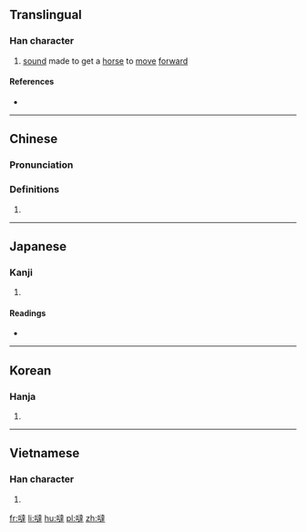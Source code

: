 {{also|哒}}
==Translingual==

===Han character===
{{Han char|rn=30|rad=口|as=13|sn=16|four=64034|canj=RYGQ|ids=⿰口達}}

# [[sound]] made to get a [[horse]] to [[move]] [[forward]]

====References====
* {{Han ref|kx=0209.190|dkj=04353|dj=0432.050|hdz=10681.040|uh=5660|ud=22112|bh=E8FD|bd=59645}}

----

==Chinese==
{{zh-forms|s=哒}}

===Pronunciation===
{{zh-pron
|m=dā
|c=daat6
|h=pfs=
|md=
|mn=ta̍t
|w=
|mc=y
|oc=y
|cat=n
}}

===Definitions===
{{zh-hanzi}}

# {{rfdef|lang=zh}}

----

==Japanese==

===Kanji===
{{ja-kanji|grade=|rs=口13}}

# {{defn|lang=ja|sort=口13}}

====Readings====
* {{ja-readings|on=[[たつ]] (tatsu), [[たち]] (tachi), [[だち]] (dachi)|kun=}}

----

==Korean==

===Hanja===
{{ko-hanja|hangeul=[[달]]|rv=dal|mr=tal}}

# {{defn|lang=ko|sort=口13}}

----

==Vietnamese==

===Han character===
{{vi-hantu|[[đát]], [[đặt]], [[đớt]], [[đạt]], [[thơn]], [[thớt]]|rs=口13}}

# {{defn|lang=vi|sort=口13}}

[[fr:噠]]
[[li:噠]]
[[hu:噠]]
[[pl:噠]]
[[zh:噠]]